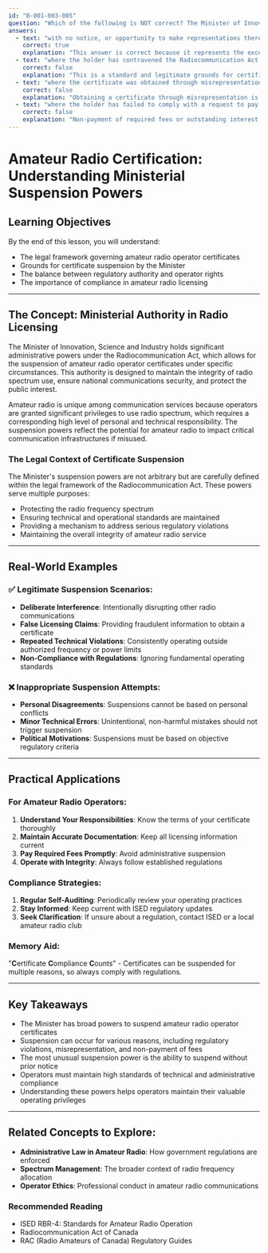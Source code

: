 ```yaml
---
id: "B-001-003-005"
question: "Which of the following is NOT correct? The Minister of Innovation, Science and Industry may suspend an Amateur Radio Operator Certificate:"
answers:
  - text: "with no notice, or opportunity to make representations thereto"
    correct: true
    explanation: "This answer is correct because it represents the exceptional administrative power granted to the Minister under the Radiocommunication Act. The ability to suspend a certificate without prior notice or an opportunity for the licensee to respond is an unusual and significant legal provision that emphasizes the critical nature of radio spectrum management and potential national security implications. This power allows immediate action if a serious regulatory violation or spectrum misuse is suspected."
  - text: "where the holder has contravened the Radiocommunication Act, its regulations, or the terms and conditions of the certificate"
    correct: false
    explanation: "This is a standard and legitimate grounds for certificate suspension. Violating the Radiocommunication Act, its associated regulations, or the specific terms of an amateur radio operator's certificate is a typical and expected reason for potential suspension. This provision ensures that operators maintain the technical and operational standards required for responsible spectrum use."
  - text: "where the certificate was obtained through misrepresentation"
    correct: false
    explanation: "Obtaining a certificate through misrepresentation is a valid and serious reason for suspension. If an operator has provided false information, concealed relevant facts, or fraudulently acquired their amateur radio certificate, the Minister has clear legal grounds to suspend or revoke the certificate. This protects the integrity of the amateur radio licensing system."
  - text: "where the holder has failed to comply with a request to pay fees or interest due"
    correct: false
    explanation: "Non-payment of required fees or outstanding interest is another legitimate reason for certificate suspension. Financial compliance is part of maintaining an active amateur radio operator certificate, and failure to meet these administrative obligations can result in suspension of operating privileges."
---
```


# Amateur Radio Certification: Understanding Ministerial Suspension Powers

## Learning Objectives
By the end of this lesson, you will understand:
- The legal framework governing amateur radio operator certificates
- Grounds for certificate suspension by the Minister
- The balance between regulatory authority and operator rights
- The importance of compliance in amateur radio licensing

---

## The Concept: Ministerial Authority in Radio Licensing

The Minister of Innovation, Science and Industry holds significant administrative powers under the Radiocommunication Act, which allows for the suspension of amateur radio operator certificates under specific circumstances. This authority is designed to maintain the integrity of radio spectrum use, ensure national communications security, and protect the public interest.

Amateur radio is unique among communication services because operators are granted significant privileges to use radio spectrum, which requires a corresponding high level of personal and technical responsibility. The suspension powers reflect the potential for amateur radio to impact critical communication infrastructures if misused.

### The Legal Context of Certificate Suspension

The Minister's suspension powers are not arbitrary but are carefully defined within the legal framework of the Radiocommunication Act. These powers serve multiple purposes:
- Protecting the radio frequency spectrum
- Ensuring technical and operational standards are maintained
- Providing a mechanism to address serious regulatory violations
- Maintaining the overall integrity of amateur radio service

---

## Real-World Examples

### ✅ Legitimate Suspension Scenarios:
- **Deliberate Interference**: Intentionally disrupting other radio communications
- **False Licensing Claims**: Providing fraudulent information to obtain a certificate
- **Repeated Technical Violations**: Consistently operating outside authorized frequency or power limits
- **Non-Compliance with Regulations**: Ignoring fundamental operating standards

### ❌ Inappropriate Suspension Attempts:
- **Personal Disagreements**: Suspensions cannot be based on personal conflicts
- **Minor Technical Errors**: Unintentional, non-harmful mistakes should not trigger suspension
- **Political Motivations**: Suspensions must be based on objective regulatory criteria

---

## Practical Applications

### For Amateur Radio Operators:
1. **Understand Your Responsibilities**: Know the terms of your certificate thoroughly
2. **Maintain Accurate Documentation**: Keep all licensing information current
3. **Pay Required Fees Promptly**: Avoid administrative suspension
4. **Operate with Integrity**: Always follow established regulations

### Compliance Strategies:
1. **Regular Self-Auditing**: Periodically review your operating practices
2. **Stay Informed**: Keep current with ISED regulatory updates
3. **Seek Clarification**: If unsure about a regulation, contact ISED or a local amateur radio club

### Memory Aid:
"**C**ertificate **C**ompliance **C**ounts" - Certificates can be suspended for multiple reasons, so always comply with regulations.

---

## Key Takeaways

- The Minister has broad powers to suspend amateur radio operator certificates
- Suspension can occur for various reasons, including regulatory violations, misrepresentation, and non-payment of fees
- The most unusual suspension power is the ability to suspend without prior notice
- Operators must maintain high standards of technical and administrative compliance
- Understanding these powers helps operators maintain their valuable operating privileges

---

## Related Concepts to Explore:
- **Administrative Law in Amateur Radio**: How government regulations are enforced
- **Spectrum Management**: The broader context of radio frequency allocation
- **Operator Ethics**: Professional conduct in amateur radio communications

### Recommended Reading
- ISED RBR-4: Standards for Amateur Radio Operation
- Radiocommunication Act of Canada
- RAC (Radio Amateurs of Canada) Regulatory Guides